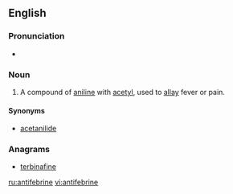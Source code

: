 ==English==

===Pronunciation===
* {{IPA|/ˌæn.tɪ.ˈfi.bɹɪn/}}

===Noun===
{{en-noun|-}}

# {{context|pharmaceutical drug|lang=en}} A compound of [[aniline]] with [[acetyl]], used to [[allay]] fever or pain.

====Synonyms====
* [[acetanilide]]

===Anagrams===
* [[terbinafine#English|terbinafine]]

[[ru:antifebrine]]
[[vi:antifebrine]]